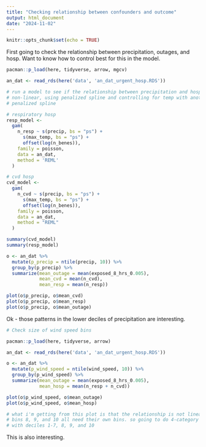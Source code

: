 ```yaml
---
title: "Checking relationship between confounders and outcome"
output: html_document
date: "2024-11-02"
---
```


```r
knitr::opts_chunk$set(echo = TRUE)
```

First going to check the relationship between precipitation, outages, and hosp.
Want to know how to control best for this in the model.

```r
pacman::p_load(here, tidyverse, arrow, mgcv)

an_dat <- read_rds(here('data', 'an_dat_urgent_hosp.RDS'))

# run a model to see if the relationship between precipitation and hosp is 
# non-linear, using penalized spline and controlling for temp with another 
# penalized spline

# respiratory hosp
resp_model <-
  gam(
    n_resp ~ s(precip, bs = "ps") +
      s(max_temp, bs = "ps") +
      offset(log(n_benes)),
    family = poisson,
    data = an_dat,
    method = 'REML'
  )

# cvd hosp
cvd_model <-
  gam(
    n_cvd ~ s(precip, bs = "ps") +
      s(max_temp, bs = "ps") +
      offset(log(n_benes)),
    family = poisson,
    data = an_dat,
    method = "REML"
  )

summary(cvd_model)
summary(resp_model)

o <- an_dat %>% 
  mutate(p_precip = ntile(precip, 10)) %>% 
  group_by(p_precip) %>% 
  summarize(mean_outage = mean(exposed_8_hrs_0.005),
            mean_cvd = mean(n_cvd),
            mean_resp = mean(n_resp))

plot(o$p_precip, o$mean_cvd)
plot(o$p_precip, o$mean_resp)
plot(o$p_precip, o$mean_outage)
```

Ok - those patterns in the lower deciles of precipitation are interesting. 

```r
# Check size of wind speed bins

pacman::p_load(here, tidyverse, arrow)

an_dat <- read_rds(here('data', 'an_dat_urgent_hosp.RDS'))

o <- an_dat %>% 
  mutate(p_wind_speed = ntile(wind_speed, 10)) %>% 
  group_by(p_wind_speed) %>% 
  summarize(mean_outage = mean(exposed_8_hrs_0.005),
            mean_hosp = mean(n_resp + n_cvd))

plot(o$p_wind_speed, o$mean_outage)
plot(o$p_wind_speed, o$mean_hosp)

# what i'm getting from this plot is that the relationship is not linear and 
# bins 8, 9, and 10 all need their own bins. so going to do 4-category var
# with deciles 1-7, 8, 9, and 10

```


This is also interesting. 
